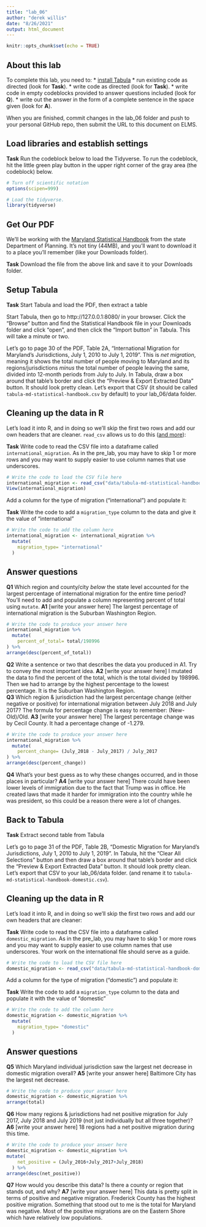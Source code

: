 ```yaml
---
title: "lab_06"
author: "derek willis"
date: "8/26/2021"
output: html_document
---
```


```r
knitr::opts_chunk$set(echo = TRUE)
```

## About this lab

To complete this lab, you need to:
* [install Tabula](https://tabula.technology/)
* run existing code as directed (look for **Task**).
* write code as directed (look for **Task**).
* write code in empty codeblocks provided to answer questions included (look for **Q**).
* write out the answer in the form of a complete sentence in the space given (look for **A**).

When you are finished, commit changes in the lab_06 folder and push to your personal GitHub repo, then submit the URL to this document on ELMS.

## Load libraries and establish settings

**Task** Run the codeblock below to load the Tidyverse. To run the codeblock, hit the little green play button in the upper right corner of the gray area (the codeblock) below.

```r
# Turn off scientific notation
options(scipen=999)

# Load the tidyverse.
library(tidyverse)
```

## Get Our PDF

We'll be working with the [Maryland Statistical Handbook](https://planning.maryland.gov/MSDC/Documents/md-statistical-handbook.pdf) from the state Department of Planning. It's not tiny (44MB), and you'll want to download it to a place you'll remember (like your Downloads folder).

**Task** Download the file from the above link and save it to your Downloads folder.

## Setup Tabula

**Task** Start Tabula and load the PDF, then extract a table

Start Tabula, then go to http://127.0.0.1:8080/ in your browser. Click the "Browse" button and find the Statistical Handbook file in your Downloads folder and click "open", and then click the "Import button" in Tabula. This will take a minute or two.

Let's go to page 30 of the PDF, Table 2A, "International Migration for Maryland's Jurisdictions, July 1, 2010 to July 1, 2019". This is _net migration_, meaning it shows the total number of people moving to Maryland and its regions/jurisdictions _minus_ the total number of people leaving the same, divided into 12-month periods from July to July. In Tabula, draw a box around that table's border and click the "Preview & Export Extracted Data" button. It should look pretty clean. Let's export that CSV (it should be called `tabula-md-statistical-handbook.csv` by default) to your lab_06/data folder.

## Cleaning up the data in R

Let's load it into R, and in doing so we'll skip the first two rows and add our own headers that are cleaner. `read_csv` allows us to do this ([and more](https://readr.tidyverse.org/reference/read_delim.html)):

**Task** Write code to read the CSV file into a dataframe called `international_migration`. As in the pre_lab, you may have to skip 1 or more rows and you may want to supply easier to use column names that use underscores.

```r
# Write the code to load the CSV file here
international_migration <- read_csv("data/tabula-md-statistical-handbook.csv", skip=2, col_names = c("county", "July_2010", "July_2011","July_2012", "July_2013", "July_2014","July_2015","July_2016","July_2017","July_2018", "total"))
View(international_migration)
```

Add a column for the type of migration ("international") and populate it:

**Task** Write the code to add a `migration_type` column to the data and give it the value of "international"

```r
# Write the code to add the column here
international_migration <- international_migration %>%
  mutate(
    migration_type= "international"
  )

```

## Answer questions

**Q1** Which region and county/city _below_ the state level accounted for the largest percentage of international migration for the entire time period? You'll need to add and populate a column representing percent of total using `mutate`.
**A1** [write your answer here]
The largest percentage of international migration is the Suburban Washington Region. 
```r
# Write the code to produce your answer here
international_migration %>%
  mutate(
    percent_of_total= total/198996
) %>%
arrange(desc(percent_of_total))
```

**Q2** Write a sentence or two that describes the data you produced in A1. Try to convey the most important idea.
**A2** [write your answer here]
I mutated the data to find the percent of the total, which is the total divided by 198996. Then we had to arrange by the highest percentage to the lowest percentage. It is the Suburban Washington Region.  
**Q3** Which region & jurisdiction had the largest percentage change (either negative or positive) for international migration between July 2018 and July 2017? The formula for percentage change is easy to remember: (New-Old)/Old.
**A3** [write your answer here]
The largest percentage change was by Cecil County. It had a percentage change of -1.279. 
```r
# Write the code to produce your answer here
international_migration %>%
  mutate(
    percent_change= (July_2018 - July_2017) / July_2017
) %>%
arrange(desc(percent_change))
```

**Q4** What's your best guess as to why these changes occurred, and in those places in particular?
**A4** [write your answer here]
There could have been lower levels of immigration due to the fact that Trump was in office. He created laws that made it harder for immigration into the country while he was president, so this could be a reason there were a lot of changes. 

## Back to Tabula

**Task** Extract second table from Tabula

Let's go to page 31 of the PDF, Table 2B, "Domestic Migration for Maryland's Jurisdictions, July 1, 2010 to July 1, 2019". In Tabula, hit the "Clear All Selections" button and then draw a box around that table's border and click the "Preview & Export Extracted Data" button. It should look pretty clean. Let's export that CSV to your lab_06/data folder. (and rename it to `tabula-md-statistical-handbook-domestic.csv`).

## Cleaning up the data in R

Let's load it into R, and in doing so we'll skip the first two rows and add our own headers that are cleaner:

**Task** Write code to read the CSV file into a dataframe called `domestic_migration`. As in the pre_lab, you may have to skip 1 or more rows and you may want to supply easier to use column names that use underscores. Your work on the international file should serve as a guide.

```r
# Write the code to load the CSV file here
domestic_migration <- read_csv("data/tabula-md-statistical-handbook-domestic.csv", skip=2, col_names = c("county", "July_2010", "July_2011","July_2012", "July_2013", "July_2014","July_2015","July_2016","July_2017","July_2018", "total")) 
```

Add a column for the type of migration ("domestic") and populate it:

**Task** Write the code to add a `migration_type` column to the data and populate it with the value of "domestic"

```r
# Write the code to add the column here
domestic_migration <- domestic_migration %>%
  mutate(
    migration_type= "domestic"
  )
```

## Answer questions
**Q5** Which Maryland individual jurisdiction saw the largest net decrease in domestic migration overall?
**A5** [write your answer here]
Baltimore City has the largest net decrease.
```r
# Write the code to produce your answer here
domestic_migration <- domestic_migration %>% 
arrange(total)
```

**Q6** How many regions & jurisdictions had net positive migration for July 2017, July 2018 and July 2019 (not just individually but all three together)?
**A6** [write your answer here]
18 regions had a net positive migration during this time. 

```r
# Write the code to produce your answer here
domestic_migration <- domestic_migration %>% 
mutate(
    net_positive = (July_2016+July_2017+July_2018)
  ) %>%
arrange(desc(net_positive))
```

**Q7** How would you describe this data? Is there a county or region that stands out, and why?
**A7** [write your answer here]
This data is pretty split in terms of positive and negative migration. Frederick County has the highest positive migration. Something that stood out to me is the total for Maryland was negative. Most of the positive migrations are on the Eastern Shore which have relatively low populations. 

